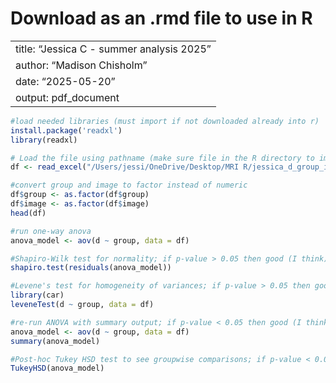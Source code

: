 # Download as an .rmd file to use in R

---
title: "Jessica C - summer analysis 2025"
author: "Madison Chisholm"
date: "2025-05-20"
output: pdf_document
---
```{r}
#load needed libraries (must import if not downloaded already into r)
install.package('readxl')
library(readxl)
```

```{r}
# Load the file using pathname (make sure file in the R directory to import)
df <- read_excel("/Users/jessi/OneDrive/Desktop/MRI R/jessica_d_group_image.xlsx")

#convert group and image to factor instead of numeric 
df$group <- as.factor(df$group)
df$image <- as.factor(df$image)
head(df)
```

```{r}
#run one-way anova 
anova_model <- aov(d ~ group, data = df)
```

```{r}
#Shapiro-Wilk test for normality; if p-value > 0.05 then good (I think)
shapiro.test(residuals(anova_model))
```
```{r}
#Levene's test for homogeneity of variances; if p-value > 0.05 then good (I think)
library(car)
leveneTest(d ~ group, data = df)
```
```{r}
#re-run ANOVA with summary output; if p-value < 0.05 then good (I think)
anova_model <- aov(d ~ group, data = df)
summary(anova_model)
```
```{r}
#Post-hoc Tukey HSD test to see groupwise comparisons; if p-value < 0.05 then good (I think)
TukeyHSD(anova_model)
```




